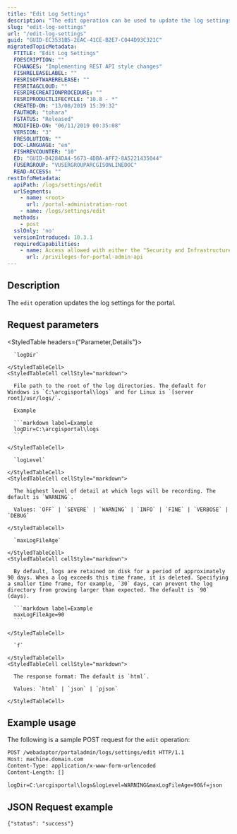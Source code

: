 ```yaml
---
title: "Edit Log Settings"
description: "The edit operation can be used to update the log settings."
slug: "edit-log-settings"
url: "/edit-log-settings"
guid: "GUID-EC3531B5-2EAC-41CE-B2E7-C044D93C321C"
migratedTopicMetadata:
  FTITLE: "Edit Log Settings"
  FDESCRIPTION: ""
  FCHANGES: "Implementing REST API style changes"
  FISHRELEASELABEL: ""
  FESRISOFTWARERELEASE: ""
  FESRITAGCLOUD: ""
  FESRIRECREATIONPROCEDURE: ""
  FESRIPRODUCTLIFECYCLE: "10.8 - *"
  CREATED-ON: "13/08/2019 15:39:32"
  FAUTHOR: "tohara"
  FSTATUS: "Released"
  MODIFIED-ON: "06/11/2019 00:35:08"
  VERSION: "3"
  FRESOLUTION: ""
  DOC-LANGUAGE: "en"
  FISHREVCOUNTER: "10"
  ED: "GUID-D4284DA4-5673-4DBA-AFF2-8A5221435044"
  FUSERGROUP: "VUSERGROUPARCGISONLINEDOC"
  READ-ACCESS: ""
restInfoMetadata:
  apiPath: /logs/settings/edit
  urlSegments:
    - name: <root>
      url: /portal-administration-root
    - name: /logs/settings/edit
  methods:
    - post
  sslOnly: 'no'
  versionIntroduced: 10.3.1
  requiredCapabilities:
    - name: Access allowed with either the "Security and Infrastructure" or "Servers" privileges
      url: /privileges-for-portal-admin-api
---
```


## Description

The `edit` operation updates the log settings for the portal.

##  Request parameters

<StyledTable headers={"Parameter,Details"}>
  <StyledTableRow>
    <StyledTableCell cellStyle="markdown">

      `logDir` 

    </StyledTableCell>
    <StyledTableCell cellStyle="markdown">

      File path to the root of the log directories. The default for Windows is `C:\arcgisportal\logs` and for Linux is `[server root]/usr/logs/`.

      Example

      ```markdown label=Example
      logDir=C:\arcgisportal\logs
      ```

    </StyledTableCell>
  </StyledTableRow>
  <StyledTableRow>
    <StyledTableCell cellStyle="markdown">

      `logLevel` 

    </StyledTableCell>
    <StyledTableCell cellStyle="markdown">

      The highest level of detail at which logs will be recording. The default is `WARNING`.

      Values: `OFF` | `SEVERE` | `WARNING` | `INFO` | `FINE` | `VERBOSE` | `DEBUG`

    </StyledTableCell>
  </StyledTableRow>
  <StyledTableRow>
    <StyledTableCell cellStyle="markdown">

      `maxLogFileAge` 

    </StyledTableCell>
    <StyledTableCell cellStyle="markdown">

      By default, logs are retained on disk for a period of approximately 90 days. When a log exceeds this time frame, it is deleted. Specifying a smaller time frame, for example, `30` days, can prevent the log directory from growing larger than expected. The default is `90` (days).

      ```markdown label=Example
      maxLogFileAge=90
      ```

    </StyledTableCell>
  </StyledTableRow>
  <StyledTableRow>
    <StyledTableCell cellStyle="markdown">

      `f` 

    </StyledTableCell>
    <StyledTableCell cellStyle="markdown">

      The response format: The default is `html`.

      Values: `html` | `json` | `pjson`

    </StyledTableCell>
  </StyledTableRow>
</StyledTable>


## Example usage

The following is a sample POST request for the `edit` operation:

```markdown
POST /webadaptor/portaladmin/logs/settings/edit HTTP/1.1
Host: machine.domain.com
Content-Type: application/x-www-form-urlencoded
Content-Length: []

logDir=C:\arcgisportal\logs&logLevel=WARNING&maxLogFileAge=90&f=json
``` 

## JSON Request example

```other
{"status": "success"}
```